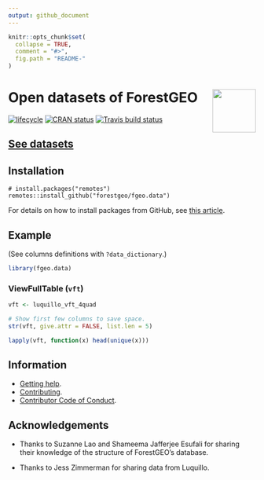 ```yaml
---
output: github_document
---
```

<!-- README.md is generated from README.Rmd. Please edit that file -->

```r
knitr::opts_chunk$set(
  collapse = TRUE,
  comment = "#>",
  fig.path = "README-"
)
```

# <img src="https://i.imgur.com/m8FNhQR.png" align="right" height=88 /> Open datasets of ForestGEO

[![lifecycle](https://img.shields.io/badge/lifecycle-experimental-orange.svg)](https://www.tidyverse.org/lifecycle/#experimental)
[![CRAN status](https://www.r-pkg.org/badges/version/fgeo.data)](https://cran.r-project.org/package=fgeo.data)
[![Travis build status](https://travis-ci.org/forestgeo/fgeo.data.svg?branch=master)](https://travis-ci.org/forestgeo/fgeo.data)

## [See datasets](https://forestgeo.github.io/fgeo.data/reference/index.html)

## Installation

```
# install.packages("remotes")
remotes::install_github("forestgeo/fgeo.data")
```

For details on how to install packages from GitHub, see [this article](https://goo.gl/dQKEeg).

## Example

(See columns definitions with `?data_dictionary`.)

```r
library(fgeo.data)
```

### ViewFullTable (`vft`)

```r
vft <- luquillo_vft_4quad

# Show first few columns to save space.
str(vft, give.attr = FALSE, list.len = 5)

lapply(vft, function(x) head(unique(x)))
```

## Information

* [Getting help](SUPPORT.md).
* [Contributing](CONTRIBUTING.md).
* [Contributor Code of Conduct](CODE_OF_CONDUCT.md).

## Acknowledgements

* Thanks to Suzanne Lao and Shameema Jafferjee Esufali for sharing their knowledge of the structure of ForestGEO's database.

* Thanks to Jess Zimmerman for sharing data from Luquillo.
